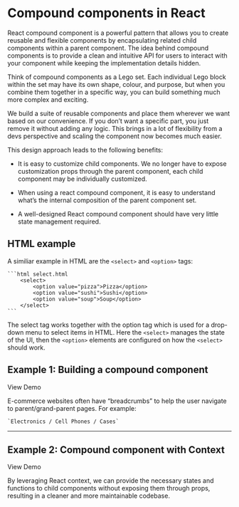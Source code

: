 
# Compound components in React

React compound component is a powerful pattern that allows you to create reusable and flexible components by encapsulating related child components within a parent component. The idea behind compound components is to provide a clean and intuitive API for users to interact with your component while keeping the implementation details hidden.

Think of compound components as a Lego set. Each individual Lego block within the set may have its own shape, colour, and purpose, but when you combine them together in a specific way, you can build something much more complex and exciting.

We build a suite of reusable components and place them wherever we want based on our convenience. If you don’t want a specific part, you just remove it without adding any logic. This brings in a lot of flexibility from a devs perspective and scaling the component now becomes much easier.

This design approach leads to the following benefits:

- It is easy to customize child components. We no longer have to expose customization props through the parent component, each child component may be individually customized.

- When using a react compound component, it is easy to understand what’s the internal composition of the parent component set.

- A well-designed React compound component should have very little state management required.

<div className="h-5" />

## HTML example

A similiar example in HTML are the `<select>` and `<option>` tags:

    ```html select.html
        <select>
            <option value="pizza">Pizza</option>
            <option value="sushi">Sushi</option>
            <option value="soup">Soup</option>
        </select>
    ```

The select tag works together with the option tag which is used for a drop-down menu to select items in HTML. Here the `<select>` manages the state of the UI, then the `<option>` elements are configured on how the `<select>` should work.

<div className="h-5" />

## Example 1: Building a compound component

<DemoLink destination="/compoundComponent/preview/BreadcrumbsExample">View Demo</DemoLink>

E-commerce websites often have “breadcrumbs” to help the user navigate to parent/grand-parent pages. For example:

    `Electronics / Cell Phones / Cases`

---

<BreadcrumbDoc />
<div style={{ height: 100 }} />

## Example 2: Compound component with Context

<DemoLink destination="/compoundComponent/preview/TabsExample">View Demo</DemoLink>

By leveraging React context, we can provide the necessary states and functions to child components without exposing them through props, resulting in a cleaner and more maintainable codebase.

<TabsDoc />
<div style={{ height: 300 }} />